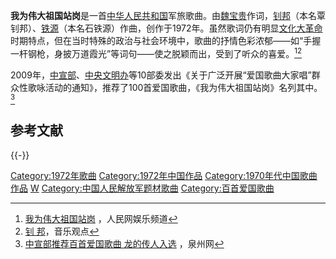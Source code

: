 '''我为伟大祖国站岗'''是一首[[中华人民共和国|中华人民共和国]]军旅歌曲。由[[魏宝贵|魏宝贵]]作词，[[钊邦|钊邦]]（本名覃钊邦）、[[铁源|铁源]]（本名石铁源）作曲，创作于1972年。虽然歌词仍有明显[[文化大革命|文化大革命]]时期特点，但在当时特殊的政治与社会环境中，歌曲的抒情色彩浓郁——如“手握一杆钢枪，身披万道霞光”等词句——使之脱颖而出，受到了听众的喜爱。<ref>[http://ent.people.com.cn/GB/8222/42058/14078263.html 我为伟大祖国站岗] {{Wayback|url=http://ent.people.com.cn/GB/8222/42058/14078263.html |date=20160304074816 }}，人民网娱乐频道</ref><ref>[http://58.63.247.71/cms/2010/1230/0NMDAwMDAwMDg0NQ.html 钊 邦]{{dead link|date=2018年3月 |bot=InternetArchiveBot |fix-attempted=yes }}，音乐观点</ref>

2009年，[[中共中央宣传部|中宣部]]、[[中央文明办|中央文明办]]等10部委发出《关于广泛开展“爱国歌曲大家唱”群众性歌咏活动的通知》，推荐了100首爱国歌曲，《我为伟大祖国站岗》名列其中。<ref>[http://www.qzwb.com/gb/content/2009-05/26/content_3075115.htm 中宣部推荐百首爱国歌曲 龙的传人入选] {{Wayback|url=http://www.qzwb.com/gb/content/2009-05/26/content_3075115.htm |date=20190519142217 }}，泉州网</ref>

== 参考文献 ==
{{Reflist}}

{{-}}
{{中宣部推荐100首爱国歌曲}}
{{放歌九十年|cat|W}}
[[Category:1972年歌曲|Category:1972年歌曲]]
[[Category:1972年中国作品|Category:1972年中国作品]]
[[Category:1970年代中国歌曲作品|Category:1970年代中国歌曲作品]]
[[Category:文革时期创作的歌曲|W]]
[[Category:中国人民解放军题材歌曲|Category:中国人民解放军题材歌曲]]
[[Category:百首爱国歌曲|Category:百首爱国歌曲]]